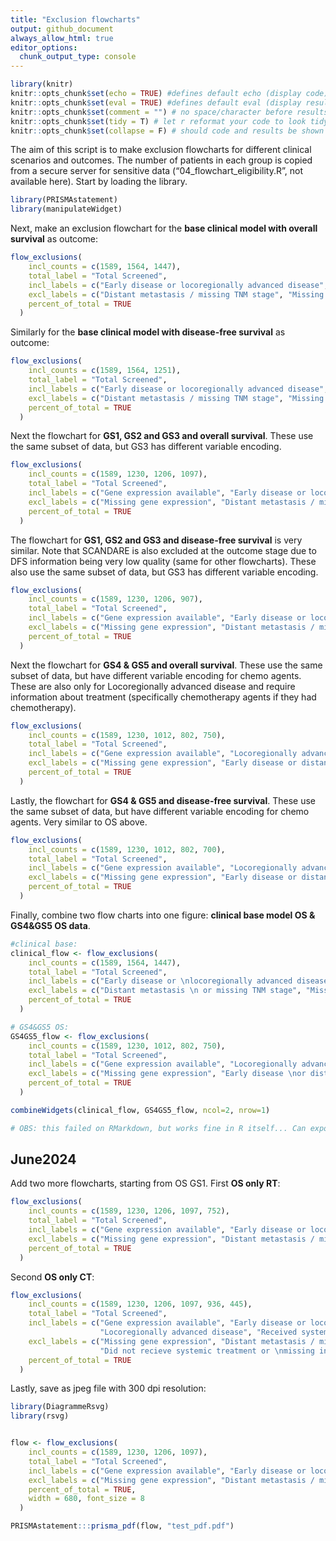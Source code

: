 ```yaml
---
title: "Exclusion flowcharts"
output: github_document
always_allow_html: true
editor_options: 
  chunk_output_type: console
---
```


```r
library(knitr)
knitr::opts_chunk$set(echo = TRUE) #defines default echo (display code)
knitr::opts_chunk$set(eval = TRUE) #defines default eval (display result of code)
knitr::opts_chunk$set(comment = "") # no space/character before results (e.g. in tables)
knitr::opts_chunk$set(tidy = T) # let r reformat your code to look tidy in the output
knitr::opts_chunk$set(collapse = F) # should code and results be shown in the same chunk (=T) or be split in several chunks in the document (=F)
```

The aim of this script is to make exclusion flowcharts for different clinical scenarios and outcomes. The number of patients in each group is copied from a secure server for sensitive data ("04_flowchart_eligibility.R", not available here). Start by loading the library.

```r
library(PRISMAstatement) 
library(manipulateWidget)
```

Next, make an exclusion flowchart for the **base clinical model with overall survival** as outcome:

```r
flow_exclusions(
    incl_counts = c(1589, 1564, 1447),
    total_label = "Total Screened",
    incl_labels = c("Early disease or locoregionally advanced disease", "Outcome available"),
    excl_labels = c("Distant metastasis / missing TNM stage", "Missing outcome"),
    percent_of_total = TRUE
  )

```

Similarly for the **base clinical model with disease-free survival** as outcome:

```r
flow_exclusions(
    incl_counts = c(1589, 1564, 1251),
    total_label = "Total Screened",
    incl_labels = c("Early disease or locoregionally advanced disease", "Outcome available"),
    excl_labels = c("Distant metastasis / missing TNM stage", "Missing outcome"),
    percent_of_total = TRUE
  )

```

Next the flowchart for **GS1, GS2 and GS3 and overall survival**. These use the same subset of data, but GS3 has different variable encoding. 

```r
flow_exclusions(
    incl_counts = c(1589, 1230, 1206, 1097),
    total_label = "Total Screened",
    incl_labels = c("Gene expression available", "Early disease or locoregionally advanced disease", "Outcome available"),
    excl_labels = c("Missing gene expression", "Distant metastasis / missing TNM stage", "Missing outcome"),
    percent_of_total = TRUE
  )

```

The flowchart for **GS1, GS2 and GS3 and disease-free survival** is very similar. Note that SCANDARE is also excluded at the outcome stage due to DFS information being very low quality (same for other flowcharts). These also use the same subset of data, but GS3 has different variable encoding. 

```r
flow_exclusions(
    incl_counts = c(1589, 1230, 1206, 907),
    total_label = "Total Screened",
    incl_labels = c("Gene expression available", "Early disease or locoregionally advanced disease", "Outcome available"),
    excl_labels = c("Missing gene expression", "Distant metastasis / missing TNM stage", "Missing outcome"),
    percent_of_total = TRUE
  )

```

Next the flowchart for **GS4 & GS5 and overall survival**. These use the same subset of data, but have different variable encoding for chemo agents. These are also only for Locoregionally advanced disease and require information about treatment (specifically chemotherapy agents if they had chemotherapy). 

```r
flow_exclusions(
    incl_counts = c(1589, 1230, 1012, 802, 750),
    total_label = "Total Screened",
    incl_labels = c("Gene expression available", "Locoregionally advanced disease", "Treatment information available", "Outcome available"),
    excl_labels = c("Missing gene expression", "Early disease or distant metastasis", "Missing treatment information", "Missing outcome"),
    percent_of_total = TRUE
  )

```


Lastly, the flowchart for **GS4 & GS5 and disease-free survival**. These use the same subset of data, but have different variable encoding for chemo agents. Very similar to OS above.  

```r
flow_exclusions(
    incl_counts = c(1589, 1230, 1012, 802, 700),
    total_label = "Total Screened",
    incl_labels = c("Gene expression available", "Locoregionally advanced disease", "Treatment information available", "Outcome available"),
    excl_labels = c("Missing gene expression", "Early disease or distant metastasis", "Missing treatment information", "Missing outcome"),
    percent_of_total = TRUE
  )

```



Finally, combine two flow charts into one figure: **clinical base model OS & GS4&GS5 OS data**.



```r

#clinical base:
clinical_flow <- flow_exclusions(
    incl_counts = c(1589, 1564, 1447),
    total_label = "Total Screened",
    incl_labels = c("Early disease or \nlocoregionally advanced disease", "Outcome available"),
    excl_labels = c("Distant metastasis \n or missing TNM stage", "Missing outcome"),
    percent_of_total = TRUE
  )

# GS4&GS5 OS:
GS4GS5_flow <- flow_exclusions(
    incl_counts = c(1589, 1230, 1012, 802, 750),
    total_label = "Total Screened",
    incl_labels = c("Gene expression available", "Locoregionally advanced disease", "Treatment information available", "Outcome available"),
    excl_labels = c("Missing gene expression", "Early disease \nor distant metastasis", "Missing treatment \ninformation", "Missing outcome"),
    percent_of_total = TRUE
  )

combineWidgets(clinical_flow, GS4GS5_flow, ncol=2, nrow=1)

# OBS: this failed on RMarkdown, but works fine in R itself... Can export the figure directly from R.

```


## June2024 
Add two more flowcharts, starting from OS GS1. First **OS only RT**:


```r

flow_exclusions(
    incl_counts = c(1589, 1230, 1206, 1097, 752),
    total_label = "Total Screened",
    incl_labels = c("Gene expression available", "Early disease or locoregionally advanced disease", "Outcome available", "Received radiotherapy"),
    excl_labels = c("Missing gene expression", "Distant metastasis / missing TNM stage", "Missing outcome", "Did not recieve radiotherapy or \nmissing information about radiotherapy"),
    percent_of_total = TRUE
  )

```


Second **OS only CT**:


```r

flow_exclusions(
    incl_counts = c(1589, 1230, 1206, 1097, 936, 445),
    total_label = "Total Screened",
    incl_labels = c("Gene expression available", "Early disease or locoregionally advanced disease", "Outcome available", 
                    "Locoregionally advanced disease", "Received systemic treatment"),
    excl_labels = c("Missing gene expression", "Distant metastasis / missing TNM stage", "Missing outcome", "Early disease", 
                    "Did not recieve systemic treatment or \nmissing information about systemic treatment"),
    percent_of_total = TRUE
  )

```


Lastly, save as jpeg file with 300 dpi resolution:

```r
library(DiagrammeRsvg)
library(rsvg)


flow <- flow_exclusions(
    incl_counts = c(1589, 1230, 1206, 1097),
    total_label = "Total Screened",
    incl_labels = c("Gene expression available", "Early disease or locoregionally advanced disease", "Outcome available"),
    excl_labels = c("Missing gene expression", "Distant metastasis / missing TNM stage", "Missing outcome"),
    percent_of_total = TRUE,
    width = 680, font_size = 8
  )

PRISMAstatement:::prisma_pdf(flow, "test_pdf.pdf")

```
